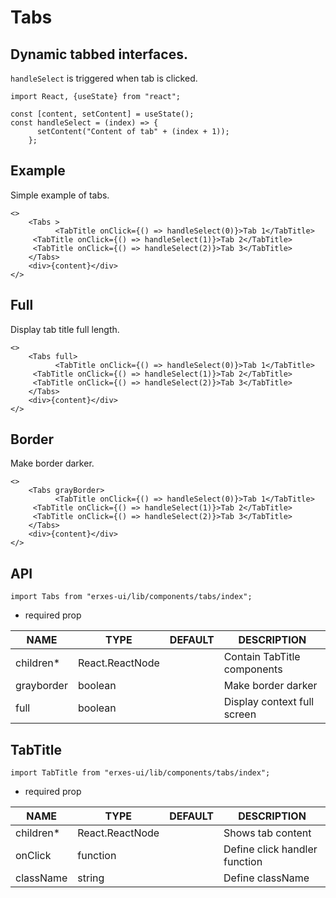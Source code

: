# Tabs
## **Dynamic tabbed interfaces.**

`handleSelect` is triggered when tab is clicked.

```tsx
import React, {useState} from "react";
```

```tsx
const [content, setContent] = useState();
const handleSelect = (index) => {
      setContent("Content of tab" + (index + 1));
    };
```

## **Example**
Simple example of tabs.

```tsx
<>
	<Tabs >
          <TabTitle onClick={() => handleSelect(0)}>Tab 1</TabTitle>
	 <TabTitle onClick={() => handleSelect(1)}>Tab 2</TabTitle>
	 <TabTitle onClick={() => handleSelect(2)}>Tab 3</TabTitle>
	</Tabs>
	<div>{content}</div>
</>
```

## **Full**
Display tab title full length.

```tsx
<>
	<Tabs full>
          <TabTitle onClick={() => handleSelect(0)}>Tab 1</TabTitle>
	 <TabTitle onClick={() => handleSelect(1)}>Tab 2</TabTitle>
	 <TabTitle onClick={() => handleSelect(2)}>Tab 3</TabTitle>
	</Tabs>
	<div>{content}</div>
</>
```

## **Border**
Make border darker.
```tsx
<>
	<Tabs grayBorder>
          <TabTitle onClick={() => handleSelect(0)}>Tab 1</TabTitle>
	 <TabTitle onClick={() => handleSelect(1)}>Tab 2</TabTitle>
	 <TabTitle onClick={() => handleSelect(2)}>Tab 3</TabTitle>
	</Tabs>
	<div>{content}</div>
</>
```

## **API**

```tsx
import Tabs from "erxes-ui/lib/components/tabs/index";
```
* required prop

| NAME | TYPE | DEFAULT | DESCRIPTION |
| ---| --- | ---| --- |
| children*	 | React.ReactNode	 |  | Contain TabTitle components |
| grayborder	 | boolean |  | Make border darker |
| full | boolean| | Display context full screen |


## **TabTitle**

```tsx
import TabTitle from "erxes-ui/lib/components/tabs/index";
```
* required prop

| NAME | TYPE | DEFAULT | DESCRIPTION |
| ---| --- | ---| --- |
| children*	 | React.ReactNode	 |  | Shows tab content |
| onClick | function	 |  | Define click handler function |
| className	 | string| | Define className |